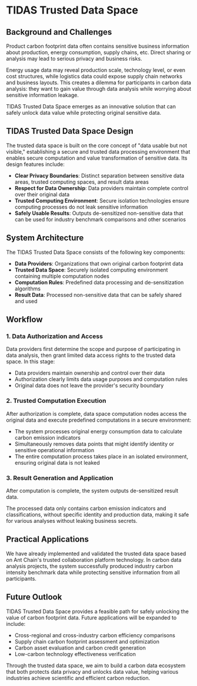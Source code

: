 # TIDAS Trusted Data Space

## Background and Challenges

Product carbon footprint data often contains sensitive business information about production, energy consumption, supply chains, etc. Direct sharing or analysis may lead to serious privacy and business risks.

Energy usage data may reveal production scale, technology level, or even cost structures, while logistics data could expose supply chain networks and business layouts. This creates a dilemma for participants in carbon data analysis: they want to gain value through data analysis while worrying about sensitive information leakage.

TIDAS Trusted Data Space emerges as an innovative solution that can safely unlock data value while protecting original sensitive data.

## TIDAS Trusted Data Space Design

The trusted data space is built on the core concept of "data usable but not visible," establishing a secure and trusted data processing environment that enables secure computation and value transformation of sensitive data. Its design features include:

- **Clear Privacy Boundaries**: Distinct separation between sensitive data areas, trusted computing spaces, and result data areas
- **Respect for Data Ownership**: Data providers maintain complete control over their original data
- **Trusted Computing Environment**: Secure isolation technologies ensure computing processes do not leak sensitive information
- **Safely Usable Results**: Outputs de-sensitized non-sensitive data that can be used for industry benchmark comparisons and other scenarios

## System Architecture

The TIDAS Trusted Data Space consists of the following key components:

- **Data Providers**: Organizations that own original carbon footprint data
- **Trusted Data Space**: Securely isolated computing environment containing multiple computation nodes
- **Computation Rules**: Predefined data processing and de-sensitization algorithms
- **Result Data**: Processed non-sensitive data that can be safely shared and used

## Workflow


<TidasImage filename="TIDAS-dataspace.svg" />

### 1. Data Authorization and Access

Data providers first determine the scope and purpose of participating in data analysis, then grant limited data access rights to the trusted data space. In this stage:

- Data providers maintain ownership and control over their data
- Authorization clearly limits data usage purposes and computation rules
- Original data does not leave the provider's security boundary

### 2. Trusted Computation Execution

After authorization is complete, data space computation nodes access the original data and execute predefined computations in a secure environment:

- The system processes original energy consumption data to calculate carbon emission indicators
- Simultaneously removes data points that might identify identity or sensitive operational information
- The entire computation process takes place in an isolated environment, ensuring original data is not leaked

### 3. Result Generation and Application

After computation is complete, the system outputs de-sensitized result data.

The processed data only contains carbon emission indicators and classifications, without specific identity and production data, making it safe for various analyses without leaking business secrets.

## Practical Applications

We have already implemented and validated the trusted data space based on Ant Chain's trusted collaboration platform technology. In carbon data analysis projects, the system successfully produced industry carbon intensity benchmark data while protecting sensitive information from all participants.

## Future Outlook

TIDAS Trusted Data Space provides a feasible path for safely unlocking the value of carbon footprint data. Future applications will be expanded to include:

- Cross-regional and cross-industry carbon efficiency comparisons
- Supply chain carbon footprint assessment and optimization
- Carbon asset evaluation and carbon credit generation
- Low-carbon technology effectiveness verification

Through the trusted data space, we aim to build a carbon data ecosystem that both protects data privacy and unlocks data value, helping various industries achieve scientific and efficient carbon reduction.